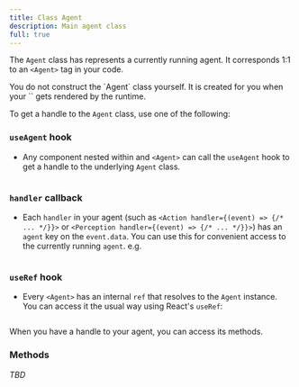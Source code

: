 ```yaml
---
title: Class Agent
description: Main agent class
full: true
---
```



<InlineTOC items={toc} />

The `Agent` class has represents a currently running agent. It corresponds 1:1 to an `<Agent>` tag in your code.

<Callout>
You do not construct the `Agent` class yourself. It is created for you when your `<Agent>` gets rendered by the runtime.
</Callout>

To get a handle to the `Agent` class, use one of the following:

### `useAgent` hook
- Any component nested within and `<Agent>` can call the `useAgent` hook to get a handle to the underlying `Agent` class.
```javascript
```
### `handler` callback
- Each `handler` in your agent (such as `<Action handler={(event) => {/* ... */}}>` or `<Perception handler={(event) => {/* ... */}}>`) has an `agent` key on the `event.data`. You can use this for convenient access to the currently running `agent`. e.g.
```javascript
```
### `useRef` hook
- Every `<Agent>` has an internal `ref` that resolves to the `Agent` instance. You can access it the usual way using React's `useRef`:
```javascript
```

When you have a handle to your agent, you can access its methods.

### Methods

*TBD*
